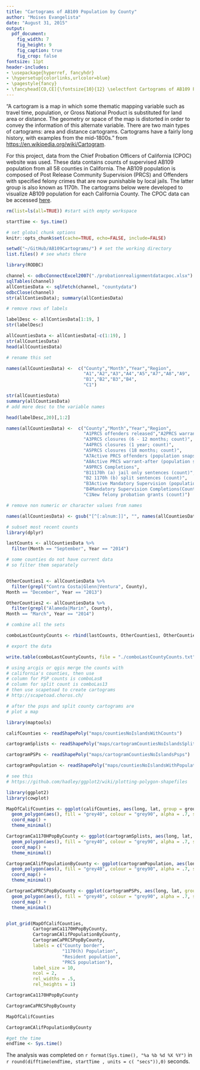```yaml
---
title: "Cartograms of AB109 Population by County"
author: "Moises Evangelista"
date: "August 31, 2015"
output:
  pdf_document:
    fig_width: 7
    fig_height: 9
    fig_caption: true
    fig_crop: false
fontsize: 11pt
header-includes:
- \usepackage{hyperref, fancyhdr}
- \hypersetup{colorlinks,urlcolor=blue}
- \pagestyle{fancy}
- \fancyhead[CO,CE]{\fontsize{10}{12} \selectfont Cartograms of AB109 Population by County}
---
```


"A cartogram is a map in which some thematic mapping variable such as travel time, population, or Gross National Product is substituted for land area or distance. The geometry or space of the map is distorted in order to convey the information of this alternate variable. There are two main types of cartograms: area and distance cartograms. Cartograms have a fairly long history, with examples from the mid-1800s." from   <https://en.wikipedia.org/wiki/Cartogram>.

For this project, data from the Chief Probation Officers of California (CPOC) website was used. These data contains counts of supervised AB109 population from all 58 counties in California. The AB109 population is composed of Post Release Community Supervision (PRCS) and Offenders with specified felony crimes that are now punishable by local jails. The latter group is also known as 1170h. The cartograms below were developed to visualize AB109 population for each California County. The CPOC data can be accessed [here](http://www.cpoc.org/assets/Realignment/dashboard_county.swf).

```r

rm(list=ls(all=TRUE)) #start with empty workspace

startTime <- Sys.time()

# set global chunk options
knitr::opts_chunk$set(cache=TRUE, echo=FALSE, include=FALSE)

setwd("~/GitHub/AB109Cartograms/") # set the working directory
list.files() # see whats there
```


```r

library(RODBC)

channel <- odbcConnectExcel2007("./probationrealignmentdatacpoc.xlsx")
sqlTables(channel)
allContiesData <- sqlFetch(channel, "countydata")
odbcClose(channel)
str(allContiesData); summary(allContiesData)

# remove rows of labels

labelDesc <- allContiesData[1:19, ]
str(labelDesc)

allCountiesData <- allContiesData[-c(1:19), ]
str(allCountiesData)
head(allCountiesData)

# rename this set

names(allCountiesData) <-  c("County","Month","Year","Region",
                             "A1","A2","A3","A4","A5","A7","A8","A9",
                             "B1","B2","B3","B4",
                             "C1")

str(allCountiesData)
summary(allCountiesData)
# add more desc to the variable names

head(labelDesc,20)[,1:2]

names(allCountiesData) <-  c("County","Month","Year","Region",
                             "A1PRCS offenders released","A2PRCS warrant-before (count)",
                             "A3PRCS closures (6 - 12 months; count)",
                             "A4PRCS closures (1 year; count)",
                             "A5PRCS closures (18 months; count)",
                             "A7Active PRCS offenders (population snapshot)",
                             "A8Active PRCS warrant-after (population snapshot)",
                             "A9PRCS Completions",
                             "B11170h (a) jail only sentences (count)",
                             "B2 1170h (b) split sentences (count)",
                             "B3Active Mandatory Supervision (population snapshot)",
                             "B4Mandatory Supervision Completions(Count)",
                             "C1New felony probation grants (count)")

# remove non numeric or character values from names

names(allCountiesData) <- gsub("[^[:alnum:]]", "", names(allCountiesData))

# subset most recent counts
library(dplyr)

lastCounts <- allCountiesData %>%
  filter(Month == "September", Year == "2014")

# some counties do not have current data
# so filter them separately


OtherCounties1 <- allCountiesData %>%
  filter(grepl("Contra Costa|Glenn|Ventura", County),
Month == "December", Year == "2013")

OtherCounties2 <- allCountiesData %>%
  filter(grepl("Alameda|Marin", County),
Month == "March", Year == "2014")

# combine all the sets

comboLastCountyCounts <- rbind(lastCounts, OtherCounties1, OtherCounties2)

# export the data

write.table(comboLastCountyCounts, file = "./comboLastCountyCounts.txt",  sep = "\t", row.names = FALSE)

# using arcgis or qgis merge the counts with 
# california's counties, then use 
# column for PSP counts is comboLas8 
# column for split count is comboLas13
# then use scapetoad to create cartograms 
# http://scapetoad.choros.ch/
```

```r

# after the psps and split county cartograms are 
# plot a map

library(maptools)

califCounties <- readShapePoly("maps/countiesNoIslandsWithCounts")

cartogramSplists <- readShapePoly("maps/cartogramCountiesNoIslandsSplits")

cartogramPSPs <- readShapePoly("maps/cartogramCountiesNoIslandsPsps")

cartogramPopulation <- readShapePoly("maps/countiesNoIslandsWithPopulationCount")

# see this
# https://github.com/hadley/ggplot2/wiki/plotting-polygon-shapefiles

```

```r

library(ggplot2)
library(cowplot)

MapOfCalifCounties <- ggplot(califCounties, aes(long, lat, group = group)) +
  geom_polygon(aes(), fill = "grey40", colour = "grey90", alpha = .7, size = .05) +
  coord_map() +
  theme_minimal() 

CartogramCa1170HPopByCounty <- ggplot(cartogramSplists, aes(long, lat, group = group)) +
  geom_polygon(aes(), fill = "grey40", colour = "grey90", alpha = .7, size = .05) +
  coord_map() +
  theme_minimal()

CartogramCAlifPopulationByCounty <- ggplot(cartogramPopulation, aes(long, lat, group = group)) +
  geom_polygon(aes(), fill = "grey40", colour = "grey90", alpha = .7, size = .05) +
  coord_map() +
  theme_minimal()

CartogramCaPRCSPopByCounty <- ggplot(cartogramPSPs, aes(long, lat, group = group)) +
  geom_polygon(aes(), fill = "grey40", colour = "grey90", alpha = .7, size = .05) +
  coord_map() +
  theme_minimal() 


plot_grid(MapOfCalifCounties,
          CartogramCa1170HPopByCounty,
          CartogramCAlifPopulationByCounty,
          CartogramCaPRCSPopByCounty,
          labels = c("County border",
                     "1170(h) Population",
                     "Resident population",
                     "PRCS population"),
          label_size = 10,
          ncol = 2,
          rel_widths = .5,
          rel_heights = 1)

```

```r

CartogramCa1170HPopByCounty

```

```r

CartogramCaPRCSPopByCounty
```


```r

MapOfCalifCounties

```

```r


CartogramCAlifPopulationByCounty
```

```r

#get the time
endTime <- Sys.time()
```

\clearpage


The analysis was completed on `r format(Sys.time(), "%a %b %d %X %Y")
` in `r round(difftime(endTime, startTime , units = c( "secs")),0)` seconds. 
